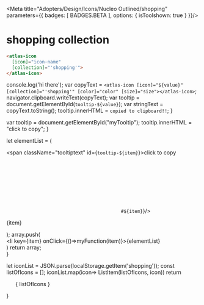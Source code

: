 
<Meta title="Adopters/Design/Icons/Nucleo Outlined/shopping" parameters={{ badges: [ BADGES.BETA ], options: { isToolshown: true } }}/>

# shopping collection

```html
<atlas-icon 
  [icon]="icon-name"  
  [collection]="'shopping'">
</atlas-icon>

```

<style>
{`
/* NOTE: This css is generated by Nucleo */
ul {
  display: flex;
  flex-wrap: wrap;
  justify-content: center;
  padding-left: 0;
}

ul li {
  border-radius: .4em;
  transition: background-color .2s;
  user-select: none;
  overflow: hidden;
  text-align: center;
  padding: 2em 1em 1em;
}

ul li:hover {
  background: hsla(0, 0%, 0%, 0.05);
  cursor: pointer;
}

ul p {
  display: block;
  font-size: 0.75rem;
  color: hsla(0, 0%, 0%, 0.5);
  user-select: text;
  cursor: pointer;
  max-width: 6rem;
  padding: 8px 0 4px;
}

ul p::selection {
  background: hsl(230, 93%, 66%);
  color: #fff;
}

ul p::-moz-selection {
  background: hsl(230, 93%, 66%);
  color: #fff;
}

.svg-wrapper {
  font-size: 32px;
}

.svg-wrapper svg {
  display: block;
  margin: 0 auto 10px;
}

/* --------------------------------

Icons

-------------------------------- */

:root {
  --icon-color-primary: inherit;
  --icon-color-secondary: currentColor;
}

.icon {
  display: inline-block;
  color: var(--icon-color-primary); /* icon primary color */
  height: 1em;
  width: 1em;
  line-height: 1;
  flex-shrink: 0;
  max-width: initial;
}

.icon use {
  /* icon secondary color */
  fill: var(--icon-color-secondary);
  stroke: var(--icon-color-secondary);
}

.css-122ju8q {
    padding: 0;
}

.icon-name {
    font-size: 12px;
}

/* --------------------------------

Caps/Corners

-------------------------------- */

.icon use {
  --icon-stroke-linecap-butt: butt;
  stroke-miterlimit: 10;
  stroke-linecap: square;
  stroke-linejoin: miter;
}

.stroke-round use {
  --icon-stroke-linecap-butt: round;
  stroke-linecap: round;
  stroke-linejoin: round;
}

/* --------------------------------

Tooltip

-------------------------------- */

.tooltip {
  position: relative;
  display: inline-block;
}

.tooltip .tooltiptext {
  visibility: hidden;
  width: 100%;
  background-color: #f6f9fc;
  color: #242323;
  text-align: center;
  padding: 3px;
  position: absolute;
  z-index: 1;
  bottom: 84%;
  left: 50%;
  margin-left: -75px;
  opacity: 0;
  transition: opacity 0.3s;
  font-size: 11px;
  justify-content: center;
  display: flex;
  align-items: center;
}

.tooltip:hover .tooltiptext {
  visibility: visible;
  opacity: 1;
}
    
    `}
</style>


  console.log('hi there');
  var copyText = `<atlas-icon [icon]="${value}" [collection]="'shopping'" [color]="color" [size]="size"></atlas-icon>`;
  navigator.clipboard.writeText(copyText);
  var tooltip = document.getElementById(`tooltip-${value}`);
  var stringText = copyText.toString();
  tooltip.innerHTML = `copied to clipboard!!`;
}

  var tooltip = document.getElementById("myTooltip");
  tooltip.innerHTML = "click to copy";
}

  let elementList = (
      <div>
          <span className="tooltiptext" id={`tooltip-${item}`}>click to copy</span>
          <div className="svg-wrapper">
          <svg className="icon">
            <use href={`#${item}`}/>
          </svg>
          </div>
          <p  data-folder="">
          {item}
          </p> 
      </div>
  );
  array.push( <div className="tooltip" key={item}><li key={item} onClick={()=>myFunction(item)}>{elementList}</li></div>)
  return array;   
}

  let iconList = JSON.parse(localStorage.getItem('shopping'));
  const listOfIcons = [];
  iconList.map(icon=> ListItem(listOfIcons, icon))
  return <ul>{ listOfIcons }</ul>
}

<Base/>
<svg xmlns="http://www.w3.org/2000/svg">
  <defs>
    <symbol id="bag-shopping" viewBox="0 0 24 24">
      <path fill="currentColor" fill-rule="evenodd" d="M8.25 6.75A3.759 3.759 0 0 1 12 3a3.759 3.759 0 0 1 3.75 3.75h3a.75.75 0 0 1 .75.75v12.75a.75.75 0 0 1-.75.75H5.25a.75.75 0 0 1-.75-.75V7.5a.75.75 0 0 1 .75-.75h3Zm1.5 0A2.259 2.259 0 0 1 12 4.5a2.259 2.259 0 0 1 2.25 2.25h-4.5Zm-1.5 1.5v1.5a.75.75 0 0 0 1.5 0v-1.5h4.5v1.5a.75.75 0 0 0 1.5 0v-1.5H18V19.5H6V8.25h2.25Z"/>
    </symbol>
    <symbol id="bag-shopping-add" viewBox="0 0 24 24">
      <path fill="currentColor" fill-rule="evenodd" d="M7.5 8.25v1.5a.75.75 0 0 0 1.5 0v-1.5h4.5v1.5a.75.75 0 0 0 1.5 0v-1.5h2.25v4.5a.75.75 0 0 0 1.5 0V7.5a.75.75 0 0 0-.75-.75h-3a3.75 3.75 0 0 0-7.5 0h-3a.75.75 0 0 0-.75.75v12.75c0 .414.336.75.75.75h8.25a.75.75 0 0 0 0-1.5h-7.5V8.25H7.5ZM9 6.75a2.25 2.25 0 0 1 4.5 0H9Z"/>
      <path fill="currentColor" d="M17.25 15a.75.75 0 0 1 .75.75v1.5h1.5a.75.75 0 0 1 0 1.5H18v1.5a.75.75 0 0 1-1.5 0v-1.5H15a.75.75 0 0 1 0-1.5h1.5v-1.5a.75.75 0 0 1 .75-.75Z"/>
    </symbol>
    <symbol id="bag-shopping-edit" viewBox="0 0 24 24">
      <path fill="currentColor" fill-rule="evenodd" d="M6.75 9.75v-1.5H4.5V19.5H15a.75.75 0 0 1 0 1.5H3.75a.75.75 0 0 1-.75-.75V7.5a.75.75 0 0 1 .75-.75h3a3.75 3.75 0 0 1 7.5 0h3a.75.75 0 0 1 0 1.5h-3v1.5a.75.75 0 0 1-1.5 0v-1.5h-4.5v1.5a.75.75 0 0 1-1.5 0ZM10.5 4.5a2.25 2.25 0 0 0-2.25 2.25h4.5A2.25 2.25 0 0 0 10.5 4.5Z"/>
      <path fill="currentColor" fill-rule="evenodd" d="m20.03 12.22-2.25-2.25a.75.75 0 0 0-1.06 0l-4.5 4.5A.75.75 0 0 0 12 15v2.25c0 .414.336.75.75.75H15a.75.75 0 0 0 .53-.22l4.5-4.5a.75.75 0 0 0 0-1.06ZM13.5 16.5v-1.19l3.75-3.75 1.19 1.19-3.75 3.75H13.5Z"/>
    </symbol>
    <symbol id="bag-shopping-remove" viewBox="0 0 24 24">
      <path fill="currentColor" fill-rule="evenodd" d="M7.5 9.75v-1.5H5.25V19.5h7.5a.75.75 0 0 1 0 1.5H4.5a.75.75 0 0 1-.75-.75V7.5a.75.75 0 0 1 .75-.75h3a3.75 3.75 0 0 1 7.5 0h3a.75.75 0 0 1 .75.75v5.25a.75.75 0 0 1-1.5 0v-4.5H15v1.5a.75.75 0 0 1-1.5 0v-1.5H9v1.5a.75.75 0 0 1-1.5 0Zm3.75-5.25A2.25 2.25 0 0 0 9 6.75h4.5a2.25 2.25 0 0 0-2.25-2.25Z"/>
      <path fill="currentColor" d="M15 17.25a.75.75 0 0 0 0 1.5h4.5a.75.75 0 0 0 0-1.5H15Z"/>
    </symbol>
    <symbol id="barcode" viewBox="0 0 24 24">
      <path fill="currentColor" d="M3.75 3a.75.75 0 0 1 .75.75v16.5a.75.75 0 0 1-1.5 0V3.75A.75.75 0 0 1 3.75 3Zm16.5 0a.75.75 0 0 1 .75.75v16.5a.75.75 0 0 1-1.5 0V3.75a.75.75 0 0 1 .75-.75Zm-7.5.75a.75.75 0 0 0-1.5 0V16.5a.75.75 0 0 0 1.5 0V3.75Z"/>
      <path fill="currentColor" fill-rule="evenodd" d="M14.25 3.75A.75.75 0 0 1 15 3h2.25a.75.75 0 0 1 .75.75V16.5a.75.75 0 0 1-.75.75H15a.75.75 0 0 1-.75-.75V3.75Zm1.5.75v11.25h.75V4.5h-.75Zm-9-1.5a.75.75 0 0 0-.75.75V16.5c0 .414.336.75.75.75H9a.75.75 0 0 0 .75-.75V3.75A.75.75 0 0 0 9 3H6.75Zm.75 12.75V4.5h.75v11.25H7.5Z"/>
    </symbol>
    <symbol id="barcode-qr" viewBox="0 0 24 24">
      <path fill="currentColor" d="M6.75 6a.75.75 0 0 0-.75.75v.75c0 .414.336.75.75.75h.75a.75.75 0 0 0 .75-.75v-.75A.75.75 0 0 0 7.5 6h-.75Z"/>
      <path fill="currentColor" fill-rule="evenodd" d="M3.75 3a.75.75 0 0 0-.75.75v6.75c0 .414.336.75.75.75h6.75a.75.75 0 0 0 .75-.75V3.75A.75.75 0 0 0 10.5 3H3.75Zm.75 6.75V4.5h5.25v5.25H4.5Z"/>
      <path fill="currentColor" d="M15.75 6.75A.75.75 0 0 1 16.5 6h.75a.75.75 0 0 1 .75.75v.75a.75.75 0 0 1-.75.75h-.75a.75.75 0 0 1-.75-.75v-.75Z"/>
      <path fill="currentColor" fill-rule="evenodd" d="M13.5 3a.75.75 0 0 0-.75.75v6.75c0 .414.336.75.75.75h6.75a.75.75 0 0 0 .75-.75V3.75a.75.75 0 0 0-.75-.75H13.5Zm.75 6.75V4.5h5.25v5.25h-5.25Z"/>
      <path fill="currentColor" d="M6.75 15.75a.75.75 0 0 0-.75.75v.75c0 .414.336.75.75.75h.75a.75.75 0 0 0 .75-.75v-.75a.75.75 0 0 0-.75-.75h-.75Z"/>
      <path fill="currentColor" fill-rule="evenodd" d="M3 13.5a.75.75 0 0 1 .75-.75h6.75a.75.75 0 0 1 .75.75v6.75a.75.75 0 0 1-.75.75H3.75a.75.75 0 0 1-.75-.75V13.5Zm1.5.75v5.25h5.25v-5.25H4.5Z"/>
      <path fill="currentColor" d="M15 13.5a.75.75 0 0 0-1.5 0v2.25c0 .414.336.75.75.75h3a.75.75 0 0 0 .75-.75v-1.5h1.5v3a.75.75 0 0 0 1.5 0V13.5a.75.75 0 0 0-.75-.75h-3a.75.75 0 0 0-.75.75V15H15v-1.5Zm-.75 4.5a.75.75 0 0 1 .75.75v.75h5.25a.75.75 0 0 1 0 1.5h-6a.75.75 0 0 1-.75-.75v-1.5a.75.75 0 0 1 .75-.75Z"/>
    </symbol>
    <symbol id="basket" viewBox="0 0 24 24">
      <path fill="currentColor" d="M10.122 3.099a.75.75 0 0 1 .28 1.023L8.041 8.25h7.916l-2.36-4.128a.75.75 0 1 1 1.303-.744l2.784 4.872h2.565a.75.75 0 0 1 0 1.5H3.75a.75.75 0 0 1 0-1.5h2.565l2.784-4.872a.75.75 0 0 1 1.023-.28ZM9 12a.75.75 0 0 1 .75.75v3a.75.75 0 1 1-1.5 0v-3A.75.75 0 0 1 9 12Zm3 0a.75.75 0 0 1 .75.75v3a.75.75 0 1 1-1.5 0v-3A.75.75 0 0 1 12 12Zm3.75.75a.75.75 0 0 0-1.5 0v3a.75.75 0 1 0 1.5 0v-3Z"/>
      <path fill="currentColor" d="M5.25 11.25A.75.75 0 0 1 6 12v6a.75.75 0 0 0 .75.75h10.5A.75.75 0 0 0 18 18v-6a.75.75 0 0 1 1.5 0v6a2.25 2.25 0 0 1-2.25 2.25H6.75A2.25 2.25 0 0 1 4.5 18v-6a.75.75 0 0 1 .75-.75Z"/>
    </symbol>
    <symbol id="cart" viewBox="0 0 24 24">
      <path fill="currentColor" fill-rule="evenodd" d="M4.28 3.22a.75.75 0 0 0-1.06 1.06l2.03 2.03v7.013l-1.42 2.842a.75.75 0 0 0 .67 1.085h15.75a.75.75 0 0 0 0-1.5H5.714l.75-1.5H17.25a.75.75 0 0 0 .718-.534l2.25-7.5a.75.75 0 0 0-.718-.966H6.31L4.28 3.22Zm2.47 3.53v6h9.942l1.8-6H6.75Z"/>
      <path fill="currentColor" d="M7.5 19.5a1.5 1.5 0 1 1-3 0 1.5 1.5 0 0 1 3 0ZM18 21a1.5 1.5 0 1 0 0-3 1.5 1.5 0 0 0 0 3Z"/>
    </symbol>
    <symbol id="customer-support" viewBox="0 0 24 24">
      <path fill="currentColor" fill-rule="evenodd" d="M12.75 3a.75.75 0 0 0-.75.75v7.5a.75.75 0 0 0 1.2.6l2.8-2.1h4.25A.75.75 0 0 0 21 9V3.75a.75.75 0 0 0-.75-.75h-7.5Zm.75 6.75V4.5h6v3.75h-3.75a.75.75 0 0 0-.45.15l-1.8 1.35Zm-8.25.75c0-1.69 1.31-3 3-3s3 1.31 3 3v.75c0 1.69-1.31 3-3 3s-3-1.31-3-3v-.75Zm3-1.5c-.86 0-1.5.64-1.5 1.5v.75c0 .86.64 1.5 1.5 1.5s1.5-.64 1.5-1.5v-.75c0-.86-.64-1.5-1.5-1.5ZM3 18c0-1.69 1.31-3 3-3h4.5c1.69 0 3 1.31 3 3v2.25a.75.75 0 0 1-.75.75h-9a.75.75 0 0 1-.75-.75V18Zm3-1.5c-.86 0-1.5.64-1.5 1.5v1.5H12V18c0-.86-.64-1.5-1.5-1.5H6Z"/>
    </symbol>
    <symbol id="delivery-fast" viewBox="0 0 24 24">
      <path fill="currentColor" d="M14.25 9.75a.75.75 0 0 0-1.5 0v1.5c0 .414.336.75.75.75H15a.75.75 0 0 0 0-1.5h-.75v-.75Z"/>
      <path fill="currentColor" fill-rule="evenodd" d="M3.75 3.75a.75.75 0 0 0 0 1.5h6V16.5c0 .414.336.75.75.75h.75a3 3 0 1 0 6 0h3a.75.75 0 0 0 .75-.75V12a.75.75 0 0 0-.415-.67l-2.691-1.347-.666-2.665a.75.75 0 0 0-.728-.568h-5.25V4.5a.75.75 0 0 0-.75-.75H3.75Zm9.09 12.986a1.5 1.5 0 1 0 2.82 1.024 1.5 1.5 0 0 0-2.82-1.024Zm1.41-2.486a3 3 0 0 1 2.599 1.5H19.5v-3.287l-2.585-1.292a.75.75 0 0 1-.393-.49l-.608-2.431H11.25v7.5h.401a2.999 2.999 0 0 1 2.599-1.5Z"/>
      <path fill="currentColor" d="M4.5 12a.75.75 0 0 1 .75-.75H7.5a.75.75 0 0 1 0 1.5H5.25A.75.75 0 0 1 4.5 12ZM6 15.75a.75.75 0 0 1 .75-.75h.75a.75.75 0 0 1 0 1.5h-.75a.75.75 0 0 1-.75-.75Zm-3-7.5a.75.75 0 0 1 .75-.75H7.5a.75.75 0 0 1 0 1.5H3.75A.75.75 0 0 1 3 8.25Z"/>
    </symbol>
    <symbol id="present" viewBox="0 0 24 24">
      <path fill="currentColor" fill-rule="evenodd" d="M5.25 5.625c0 .407.096.787.264 1.125H3.75A.75.75 0 0 0 3 7.5v3c0 .414.336.75.75.75h7.5v8.25h-4.5a.75.75 0 0 1-.75-.75v-6a.75.75 0 0 0-1.5 0v6A2.25 2.25 0 0 0 6.75 21h10.5a2.25 2.25 0 0 0 2.25-2.25v-6a.75.75 0 0 0-1.5 0v6a.75.75 0 0 1-.75.75h-4.5v-8.25h7.5a.75.75 0 0 0 .75-.75v-3a.75.75 0 0 0-.75-.75h-1.764c.168-.338.264-.718.264-1.125C18.75 4.135 17.468 3 16 3c-1.86 0-3.059 1.174-3.749 2.209-.09.136-.174.272-.251.405a7.171 7.171 0 0 0-.251-.405C11.059 4.174 9.859 3 8 3 6.532 3 5.25 4.135 5.25 5.625ZM8 4.5c-.732 0-1.25.553-1.25 1.125S7.268 6.75 8 6.75h2.905a6.075 6.075 0 0 0-.404-.709C9.941 5.201 9.141 4.5 8 4.5Zm4.75 5.25h6.75v-1.5h-6.75v1.5Zm-1.5-1.5H4.5v1.5h6.75v-1.5Zm6-2.625c0 .572-.518 1.125-1.25 1.125h-2.905c.11-.224.243-.468.404-.709.56-.84 1.36-1.541 2.501-1.541.732 0 1.25.553 1.25 1.125Z"/>
    </symbol>
  </defs>
</svg>




























